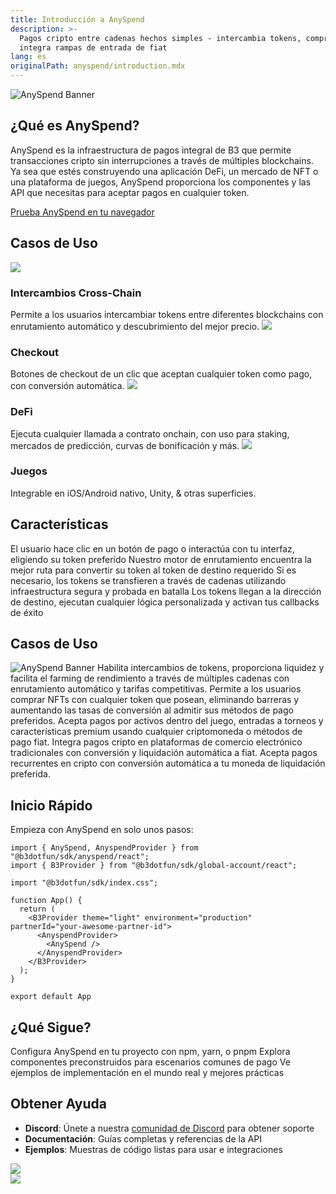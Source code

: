 ```yaml
---
title: Introducción a AnySpend
description: >-
  Pagos cripto entre cadenas hechos simples - intercambia tokens, compra NFTs e
  integra rampas de entrada de fiat
lang: es
originalPath: anyspend/introduction.mdx
---
```

<img src="/images/anyspend-example-banner.jpg" alt="AnySpend Banner" className="w-full rounded-xl" />

## ¿Qué es AnySpend?

AnySpend es la infraestructura de pagos integral de B3 que permite transacciones cripto sin interrupciones a través de múltiples blockchains. Ya sea que estés construyendo una aplicación DeFi, un mercado de NFT o una plataforma de juegos, AnySpend proporciona los componentes y las API que necesitas para aceptar pagos en cualquier token.

[Prueba AnySpend en tu navegador](https://anyspend.com/swap)

## Casos de Uso

<CardGroup cols={2}>
<Card href="/anyspend/examples">
  <img src="/images/customize-for-swap.png" className="w-full h-48 object-cover rounded-xl mb-4" />
  <h3 className="text-lg font-semibold text-primary block mb-1">Intercambios Cross-Chain</h3>
  Permite a los usuarios intercambiar tokens entre diferentes blockchains con enrutamiento automático y descubrimiento del mejor precio.
</Card>

<Card href="/anyspend/examples">
  <img src="/images/customize-for-checkout.png" className="w-full h-48 object-cover rounded-xl mb-4" />
  <h3 className="text-lg font-semibold text-primary block mb-1">Checkout</h3>
  Botones de checkout de un clic que aceptan cualquier token como pago, con conversión automática.
</Card>

<Card href="/anyspend/examples">
  <img src="/images/customize-for-defi.png" className="w-full h-48 object-cover rounded-xl mb-4" />
  <h3 className="text-lg font-semibold text-primary block mb-1">DeFi</h3>
  Ejecuta cualquier llamada a contrato onchain, con uso para staking, mercados de predicción, curvas de bonificación y más.
</Card>

<Card href="/anyspend/examples">
  <img src="/images/customize-for-games.png" className="w-full h-48 object-cover rounded-xl mb-4" />
  <h3 className="text-lg font-semibold text-primary block mb-1">Juegos</h3>
  Integrable en iOS/Android nativo, Unity, & otras superficies.
</Card>
</CardGroup>

## Características

<Steps>
<Step title="El Usuario Inicia el Pago">
El usuario hace clic en un botón de pago o interactúa con tu interfaz, eligiendo su token preferido
</Step>

<Step title="AnySpend Cotiza">
Nuestro motor de enrutamiento encuentra la mejor ruta para convertir su token al token de destino requerido
</Step>

<Step title="Ejecución Cross-Chain">
Si es necesario, los tokens se transfieren a través de cadenas utilizando infraestructura segura y probada en batalla
</Step>

<Step title="Entrega Final">
Los tokens llegan a la dirección de destino, ejecutan cualquier lógica personalizada y activan tus callbacks de éxito
</Step>
</Steps>

## Casos de Uso
<img src="/images/anyspend-onramp-anyone.png" alt="AnySpend Banner" className="w-full rounded-xl" />

<AccordionGroup>
<Accordion title="Aplicaciones DeFi">
Habilita intercambios de tokens, proporciona liquidez y facilita el farming de rendimiento a través de múltiples cadenas con enrutamiento automático y tarifas competitivas.
</Accordion>

<Accordion title="Mercados de NFT">
Permite a los usuarios comprar NFTs con cualquier token que posean, eliminando barreras y aumentando las tasas de conversión al admitir sus métodos de pago preferidos.
</Accordion>

<Accordion title="Plataformas de Juegos">
Acepta pagos por activos dentro del juego, entradas a torneos y características premium usando cualquier criptomoneda o métodos de pago fiat.
</Accordion>

<Accordion title="E-commerce">
Integra pagos cripto en plataformas de comercio electrónico tradicionales con conversión y liquidación automática a fiat.
</Accordion>

<Accordion title="Servicios de Suscripción">
Acepta pagos recurrentes en cripto con conversión automática a tu moneda de liquidación preferida.
</Accordion>
</AccordionGroup>

## Inicio Rápido

Empieza con AnySpend en solo unos pasos:

```tsx
import { AnySpend, AnyspendProvider } from "@b3dotfun/sdk/anyspend/react";
import { B3Provider } from "@b3dotfun/sdk/global-account/react";

import "@b3dotfun/sdk/index.css";

function App() {
  return (
    <B3Provider theme="light" environment="production" partnerId="your-awesome-partner-id">
      <AnyspendProvider>
        <AnySpend />
      </AnyspendProvider>
    </B3Provider>
  );
}

export default App
```

## ¿Qué Sigue?

<CardGroup cols={3}>
<Card title="Instalación" icon="download" href="/anyspend/installation">
  Configura AnySpend en tu proyecto con npm, yarn, o pnpm
</Card>

<Card title="Componentes" icon="puzzle-piece" href="/anyspend/components">
  Explora componentes preconstruidos para escenarios comunes de pago
</Card>

<Card title="Ejemplos" icon="code" href="/anyspend/examples">
  Ve ejemplos de implementación en el mundo real y mejores prácticas
</Card>
</CardGroup>

## Obtener Ayuda

- **Discord**: Únete a nuestra [comunidad de Discord](https://discord.gg/b3dotfun) para obtener soporte
- **Documentación**: Guías completas y referencias de la API
- **Ejemplos**: Muestras de código listas para usar e integraciones

<div className="flex flex-row gap-4">
<div className="flex-1">
<a href="https://x.com/anyspend" target="_blank">
  <img src="/images/follow-updates-on-x.png" className="w-full h-full object-cover rounded-xl mb-4" />
</a>
</div>

<div className="flex-1">
  <a href="/anyspend/installation">
    <img src="/images/anyspend-getting-started.png" className="w-full h-full object-cover rounded-xl mb-4" />
  </a>
</div>
</div>
